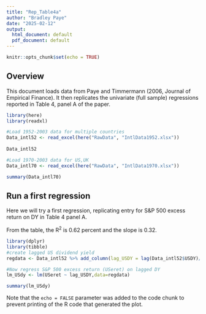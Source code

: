 ```yaml
---
title: "Rep_Table4a"
author: "Bradley Paye"
date: "2025-02-12"
output:
  html_document: default
  pdf_document: default
---
```


```r
knitr::opts_chunk$set(echo = TRUE)
```

## Overview

This document loads data from Paye and Timmermann (2006, Journal of Empirical Finance). It then replicates the univariate (full sample) regressions reported in Table 4, panel A of the paper.


```r
library(here)  
library(readxl)

#Load 1952-2003 data for multiple countries
Data_intl52 <- read_excel(here("RawData", "IntlData1952.xlsx"))
 
Data_intl52

#Load 1970-2003 data for US,UK
Data_intl70 <- read_excel(here("RawData", "IntlData1970.xlsx"))

summary(Data_intl70)

```
## Run a first regression

Here we will try a first regression, replicating entry for S&P 500 excess return on DY in Table 4 panel A.

From the table, the R^2^ is 0.62 percent and the slope is 0.32.

```r
library(dplyr)
library(tibble)
#create lagged US dividend yield
regdata <- Data_intl52 %>% add_column(lag_USDY = lag(Data_intl52$USDY)/100)

#Now regress S&P 500 excess return (USeret) on lagged DY
lm_USdy <- lm(USeret ~ lag_USDY,data=regdata)

summary(lm_USdy)


```


Note that the `echo = FALSE` parameter was added to the code chunk to prevent printing of the R code that generated the plot.
